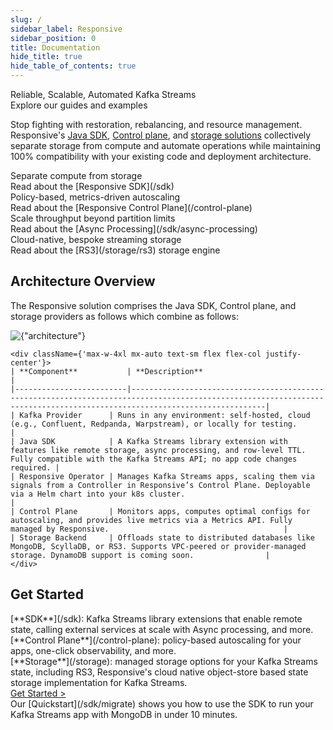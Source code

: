 ```yaml
---
slug: /
sidebar_label: Responsive
sidebar_position: 0
title: Documentation
hide_title: true
hide_table_of_contents: true
---
```



<div className={
    'bg-gradient-to-r from-[#FF781D] via-[#B800B5] to-[#007AFF] inline-block text-transparent bg-clip-text text-4xl font-semibold'
}>
    Reliable, Scalable, Automated Kafka Streams
</div>
<div className={'text-gray-400 text-2xl'}>Explore our guides and examples</div>

<div className={'h-4'}/>

Stop fighting with restoration, rebalancing, and resource management. Responsive's [Java SDK](/sdk),
[Control plane](/control-plane), and [storage solutions](/storage) collectively separate storage from
compute and automate operations while maintaining 100% compatibility with your existing code and deployment
architecture.

<div className={'grid md:grid-cols-2 gap-3 pt-4 pb-8 max-w-4xl mx-auto'}>
    <div className={'rounded-xl border border-gray-300 border-dashed p-4 flex flex-col items-center'}>
        <div className={'flex gap-1 items-center'}>
            <div className={'inline-block mt-2'}><Icons.terminal /></div>
            <div className={'font-semibold lg:text-lg'}>Separate compute from storage</div>
        </div>
        <div>Read about the [Responsive SDK](/sdk)</div>
    </div>
    <div className={'rounded-xl border border-gray-300 border-dashed p-4 flex flex-col items-center'}>
        <div className={'flex gap-1 items-center'}>
            <div className={'inline-block mt-2'}><Icons.cloud /></div>
            <div className={'font-semibold lg:text-lg'}>Policy-based, metrics-driven autoscaling</div>
        </div>
        <div>Read about the [Responsive Control Plane](/control-plane)</div>
    </div>
    <div className={'rounded-xl border border-gray-300 border-dashed p-4 flex flex-col items-center'}>
        <div className={'flex gap-1 items-center'}>
            <div className={'inline-block mt-2'}><Icons.bolt /></div>
            <div className={'font-semibold lg:text-lg'}>Scale throughput beyond partition limits</div>
        </div>
        <div>Read about the [Async Processing](/sdk/async-processing)</div>
    </div>
    <div className={'rounded-xl border border-gray-300 border-dashed p-4 flex flex-col items-center'}>
        <div className={'flex gap-1 items-center'}>
            <div className={'inline-block mt-2'}><Icons.dbSmile /></div>
            <div className={'font-semibold lg:text-lg'}>Cloud-native, bespoke streaming storage</div>
        </div>
        <div>Read about the [RS3](/storage/rs3) storage engine</div>
    </div>
</div>

## Architecture Overview
The Responsive solution comprises the Java SDK, Control plane, and storage providers as follows which combine as follows:

<div className={'grid lg:grid-cols-2 gap-4'}>
    <div className={'flex flex-col items-center mb-8 aspect-square max-w-[400px] mx-auto'}>
        <img
            alt={"architecture"}
            src={require('/static/img/docs/concepts/architecture/architecture.png').default}
            className={'my-auto'}
        />
    </div>

    <div className={'max-w-4xl mx-auto text-sm flex flex-col justify-center'}>
    | **Component**           | **Description**                                                                                                                                                          |
    |-------------------------|--------------------------------------------------------------------------------------------------------------------------------------------------------------------------|
    | Kafka Provider      | Runs in any environment: self-hosted, cloud (e.g., Confluent, Redpanda, Warpstream), or locally for testing.                                                             |
    | Java SDK            | A Kafka Streams library extension with features like remote storage, async processing, and row-level TTL. Fully compatible with the Kafka Streams API; no app code changes required. |
    | Responsive Operator | Manages Kafka Streams apps, scaling them via signals from a Controller in Responsive’s Control Plane. Deployable via a Helm chart into your k8s cluster.                                       |
    | Control Plane       | Monitors apps, computes optimal configs for autoscaling, and provides live metrics via a Metrics API. Fully managed by Responsive.                                       |
    | Storage Backend     | Offloads state to distributed databases like MongoDB, ScyllaDB, or RS3. Supports VPC-peered or provider-managed storage. DynamoDB support is coming soon.                |
    </div>
</div>

## Get Started
<div className={'grid grid-cols-3'}>
    <div className={'border border-dashed p-2 border-gray-300 rounded-tl'}>
        <div>[**SDK**](/sdk): Kafka Streams library extensions that enable remote state,
            calling external services at scale with Async processing, and more.</div>
    </div>
    <div className={'border border-dashed p-2 border-gray-300'}>
        <div>[**Control Plane**](/control-plane): policy-based autoscaling for your apps, one-click observability, and more.</div>
    </div>
    <div className={'border border-dashed p-2 border-gray-300 rounded-tr'}>
        <div>[**Storage**](/storage): managed storage options for your Kafka Streams state, including RS3, Responsive's cloud native object-store based state storage implementation for Kafka Streams.</div>
    </div>
</div>

<div className={'flex items-center gap-1 p-4 border border-dashed border-gray-300 rounded'}>
    <a href={'/sdk/quickstart'}>
        <div className={'mx-4 px-3 py-1 bg-black text-white rounded-xl flex items-center justify-center w-32'}>
            <div>Get Started ></div>
        </div>
    </a>
    <div>Our [Quickstart](/sdk/migrate) shows you how to use the SDK to run your Kafka Streams app with MongoDB in under 10 minutes.</div>
</div>